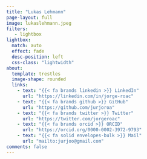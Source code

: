 ```yaml
---
title: "Lukas Lehmann"
page-layout: full
image: lukaslehmann.jpeg
filters:
   - lightbox
lightbox: 
  match: auto
  effect: fade
  desc-position: left
  css-class: "lightwidth"
about:
  template: trestles
  image-shape: rounded
  links:
    - text: "{{< fa brands linkedin >}} LinkedIn"
      url: "https://linkedin.com/in/jorge-roac"
    - text: "{{< fa brands github >}} GitHub"
      url: "https://github.com/jurjoroa"
    - text: "{{< fa brands twitter >}} Twitter"
      url: "https://twitter.com/jorgeroac"
    - text: "{{< fa brands orcid >}} ORCID"
      url: "https://orcid.org/0000-0002-3972-9793"
    - text: "{{< fa solid envelopes-bulk >}} Mail"
      url: "mailto:jurjoo@gmail.com"
comments: false
---
```

